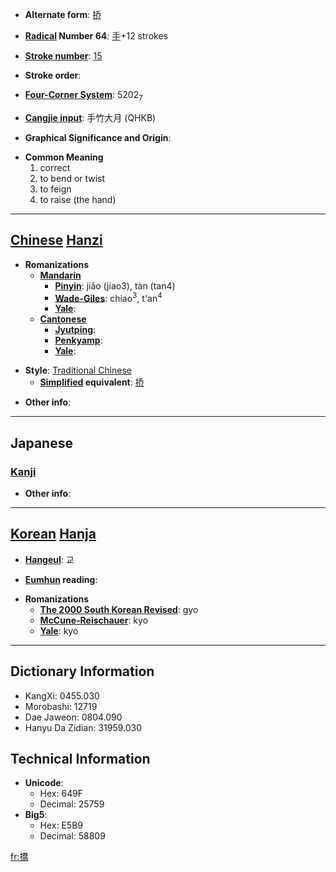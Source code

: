 * '''Alternate form''': [[挢]]

* '''[[Wiktionary:Chinese radical index| Radical]] Number 64''': [[Wiktionary:Chinese radical index 手|手]]+12 strokes

* '''[[Wiktionary:Chinese total strokes index|Stroke number]]''': [[Wiktionary:Chinese total strokes index 15|15]]

* '''Stroke order''': 

* '''[[Wiktionary:Chinese four corner index|Four-Corner System]]''': 5202<sub>7</sub>

* '''[[Wiktionary:Chinese Cangjie index|Cangjie input]]''': 手竹大月 (QHKB)

* '''Graphical Significance and Origin''': 

* '''Common Meaning'''
*#correct
*# to bend or twist
*# to feign
*# to raise (the hand)


----

== [[Chinese]] [[Hanzi]] ==

* '''Romanizations'''
** '''[[Mandarin]]'''
*** '''[[Pinyin]]''': jiǎo (jiao3), tàn (tan4)
*** '''[[Wade-Giles]]''': chiao<sup>3</sup>, t'an<sup>4</sup>
*** '''[[Yale]]''': 
** '''[[Cantonese]]'''
*** '''[[Jyutping]]''':
*** '''[[Penkyamp]]''': 
*** '''[[Yale]]''': 

* '''Style''': [[Traditional Chinese]] 
** '''[[Simplified Chinese|Simplified]] equivalent''': [[挢]]

* '''Other info''': 

----

==Japanese==
===[[Kanji]]===
{{kanji|on readings=[[きょう]] (kyō), [[こう]] (kō)|kun readings=}}

* '''Other info''':  

----

== [[Korean]] [[Hanja]] ==

* '''[[Hangeul]]''': 교

* '''[[Eumhun]] reading''': 

* '''Romanizations'''
** '''[[The 2000 South Korean Revised Romanization|The 2000 South Korean Revised]]''': gyo
** '''[[McCune-Reischauer]]''': kyo
** '''[[Yale]]''': kyo

----

== Dictionary Information ==

* KangXi: 0455.030
* Morobashi: 12719
* Dae Jaweon: 0804.090
* Hanyu Da Zidian: 31959.030

== Technical Information ==

* '''Unicode''':
** Hex: 649F
** Decimal: 25759
* '''Big5''':
** Hex: E5B9
** Decimal: 58809

[[fr:撟]]